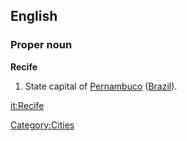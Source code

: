 ==English==

===Proper noun===
'''Recife'''

#State capital of [[Pernambuco]] ([[Brazil]]).

[[Category:Cities]]

[[it:Recife]]